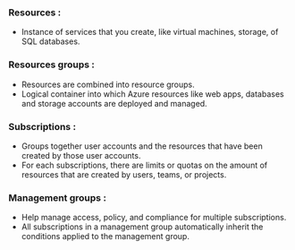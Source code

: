 ### Resources : 
- Instance of services that you create, like virtual machines, storage, of SQL databases.

### Resources groups : 
- Resources are combined into resource groups.
- Logical container into which Azure resources like web apps, databases and storage accounts are deployed and managed.

### Subscriptions : 
- Groups together user accounts and the resources that have been created by those user accounts.
- For each subscriptions, there are limits or quotas on the amount of resources that are created by users, teams, or projects.

### Management groups : 
- Help manage access, policy, and compliance for multiple subscriptions.
- All subscriptions in a management group automatically inherit the conditions applied to the management group.